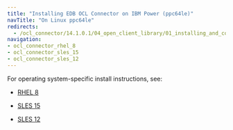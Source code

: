 ```yaml
---
title: "Installing EDB OCL Connector on IBM Power (ppc64le)"
navTitle: "On Linux ppc64le"
redirects:
  - /ocl_connector/14.1.0.1/04_open_client_library/01_installing_and_configuring_the_ocl_connector/install_on_linux_using_edb_repo/ibm_power_ppc64le
navigation:
- ocl_connector_rhel_8
- ocl_connector_sles_15
- ocl_connector_sles_12
---
```


For operating system-specific install instructions, see:

  - [RHEL 8](ocl_connector_rhel_8)

  - [SLES 15](ocl_connector_sles_15)
  - [SLES 12](ocl_connector_sles_12)
